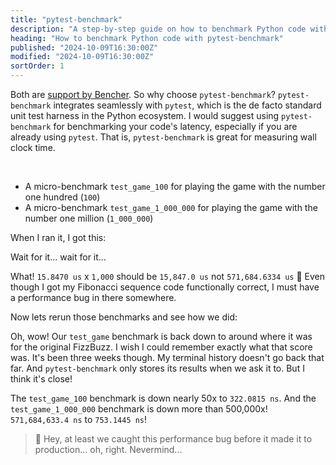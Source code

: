 ```yaml
---
title: "pytest-benchmark"
description: "A step-by-step guide on how to benchmark Python code with pytest-benchmark"
heading: "How to benchmark Python code with pytest-benchmark"
published: "2024-10-09T16:30:00Z"
modified: "2024-10-09T16:30:00Z"
sortOrder: 1
---
```



<Benchmarking />

<FizzBuzzPython />

<StepByStepPython />

<MicroVsMacro />

<BenchmarkingPython />

Both are [support by Bencher](/docs/explanation/adapters/).
So why choose `pytest-benchmark`?
`pytest-benchmark` integrates seamlessly with `pytest`,
which is the de facto standard unit test harness in the Python ecosystem.
I would suggest using `pytest-benchmark` for benchmarking your code's latency,
especially if you are already using `pytest`.
That is, `pytest-benchmark` is great for measuring wall clock time.

<FizzBuzzRefactor />

<BenchmarkingFizzBuzz />

<FizzBuzzFibonacciPython>
  <PlayGameCode />
</FizzBuzzFibonacciPython>

<BenchmarkingFizzBuzzFibonacci />

<FizzBuzzFibonacciOpenPython>
    <FizzBuzzFibonacciOpenCode />
</FizzBuzzFibonacciOpenPython>

<TheEnd />

<br />

<OnFire />

<TestGameOnFireCode />

- A micro-benchmark `test_game_100` for playing the game with the number one hundred (`100`)
- A micro-benchmark `test_game_1_000_000` for playing the game with the number one million (`1_000_000`)

When I ran it, I got this:

<PytestGameOnFireOutputStart />

Wait for it... wait for it...

<PytestGameOnFireOutput />

What! `15.8470 us` x `1,000` should be `15,847.0 us` not `571,684.6334 us` 🤯
Even though I got my Fibonacci sequence code functionally correct, I must have a performance bug in there somewhere.

<FizzBuzzFibonacciFix />

Now lets rerun those benchmarks and see how we did:

<PytestGameFixOutput />

Oh, wow! Our `test_game` benchmark is back down to around where it was for the original FizzBuzz.
I wish I could remember exactly what that score was. It's been three weeks though.
My terminal history doesn't go back that far.
And `pytest-benchmark` only stores its results when we ask it to.
But I think it's close!

The `test_game_100` benchmark is down nearly 50x to `322.0815 ns`.
And the `test_game_1_000_000` benchmark is down more than 500,000x! `571,684,633.4 ns` to `753.1445 ns`!

> 🐰 Hey, at least we caught this performance bug before it made it to production... oh, right. Nevermind...

<CatchInCi />

<CatchInCiOutput />

<CatchInCiPlot />

<CatchInCiPlotRustBench title="How to Benchmark Python with pytest-benchmark" />

<BencherFooter />